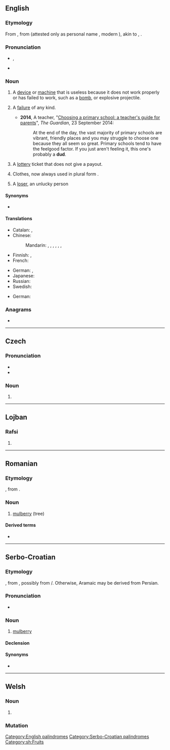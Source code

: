 {{also|-dud}}
==English==

===Etymology===
From {{inh|en|enm|dudde|t=cloak, mantle, kind of cloth; ragged clothing or cloth}}, from {{inh|en|ang|*dudda}} (attested only as personal name {{m|ang|Dudda}}, modern {{cog|en|Dudley}}), akin to {{cog|non|dúði|t=swaddling clothes}}, {{cog|nds|dudel}}.

===Pronunciation===
* {{enPR|dŭd}}, {{IPA|/dʌd/|lang=en}}
* {{rhymes|ʌd|lang=en}}

===Noun===
{{en-noun}}

# {{lb|en|informal}} A [[device]] or [[machine]] that is useless because it does not work properly or has failed to work, such as a [[bomb]], or explosive projectile.
# {{lb|en|informal}} A [[failure]] of any kind.
#* '''2014''', A teacher, "[http://www.theguardian.com/education/2014/sep/23/choosing-primary-school-guide-teachers-guide-for-parents Choosing a primary school: a teacher's guide for parents]", ''The Guardian'', 23 September 2014:
#*: At the end of the day, the vast majority of primary schools are vibrant, friendly places and you may struggle to choose one because they all seem so great. Primary schools tend to have the feelgood factor. If you just aren't feeling it, this one's probably a '''dud'''.
# A [[lottery]] ticket that does not give a payout.
# {{lb|en|obsolete}} Clothes, now always used in plural form {{m|en|duds}}.
# A [[loser]], an unlucky person

====Synonyms====
* {{sense|losing lottery ticket}} {{l|en|blank}}

====Translations====
{{trans-top|broken or nonfunctional device that does not perform its intended function}}
* Catalan: {{t+|ca|fracàs|m}}, {{t|ca|pífia|f}}
* Chinese:
*: Mandarin: {{t|cmn|瞎炮|tr=xiāpào}} {{qualifier|unexploded ordnance}}, {{t|cmn|啞炮}}, {{t|cmn|哑炮|tr=yǎpào}} {{qualifier|unexploded ordnance}}, {{t|cmn|啞彈}}, {{t|cmn|哑弹|tr=yǎdàn}}, {{t|cmn|瞎彈}}, {{t|cmn|瞎弹|tr=xiādàn}}
* Finnish: {{t+|fi|susi}}, {{t+|fi|suutari}}
* French: {{t|fr|[[munition]] [[non]] [[explosée]]}} {{qualifier|unexploded ordnance}}
{{trans-mid}}
* German: {{t+|de|Blindgänger|m}} {{qualifier|unexploded ordnance}}, {{t+|de|Versager|m}} {{qualifier|malfunctioning detonator or cartridge}}
* Japanese: {{t|ja|不発弾|tr=ふはつだん, fuhatsudan}} {{qualifier|unexploded ordnance}}
* Russian: {{t|ru|[[неразорва́вшийся]] [[снаря́д]]|m}} {{qualifier|unexploded ordnance}}
* Swedish: {{t+|sv|blindgångare|c}}
{{trans-bottom}}

{{trans-top|lottery ticket that does not give a payout}}
* German: {{t+|de|Niete|f}}
{{trans-mid}}
{{trans-bottom}}

{{trans-see|obsolete: clothes|duds}}

{{trans-see|loser}}

===Anagrams===
* {{anagrams|en|DDU|UDD}}

[[Category:English palindromes]]

----

==Czech==

===Pronunciation===
* {{IPA|/dut/|lang=cs}}
* {{rhymes|ut|lang=cs}}

===Noun===
{{cs-noun form}}

# {{inflection of|dudy||gen|p|lang=cs}}

----

==Lojban==

===Rafsi===
{{jbo-rafsi}}

# {{jbo-rafsi of|dunda}}

----

==Romanian==

===Etymology===
{{bor|ro|ota|طوت|tr=tut, dut}}, from {{bor|ro|fa|توت|tr=tut|notext=1}}.

===Noun===
{{ro-noun|m|duzi}}

# [[mulberry]] (tree)

====Derived terms====
* {{l|ro|dudă}}

----

==Serbo-Croatian==

===Etymology===
{{bor|sh|ota|طوت|tr=tut, dut}}, from {{bor|sh|fa|توت|tr=tut|notext=1}}, possibly from {{bor|sh|arc|ܬܘܬܐ|notext=1}}/{{m|arc|תותא|tr=tuta}}. Otherwise, Aramaic may be derived from Persian.

===Pronunciation===
* {{IPA|/dûd/|lang=sh}}

===Noun===
{{sh-noun|g=m|head=dȕd}}

# [[mulberry]] {{gloss|fruit}}

====Declension====
{{sh-decl-noun
|dud|dudovi
|duda|dudova
|dudu|dudovima
|dud|dudove
|dude|dudovi
|dudu|dudovima
|dudom|dudovima
}}

====Synonyms====
* {{l|sh|mȗrva}}

[[Category:Serbo-Croatian palindromes]]
[[Category:sh:Fruits]]

----

==Welsh==

===Noun===
{{head|cy|mutated noun}}

# {{soft mutation of|tud|lang=cy}}

===Mutation===
{{cy-mut-auto|tud}}